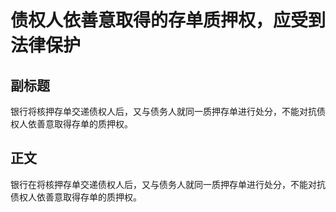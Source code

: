 # 债权人依善意取得的存单质押权，应受到法律保护
## 副标题
银行将核押存单交递债权人后，又与债务人就同一质押存单进行处分，不能对抗债权人依善意取得存单的质押权。
## 正文
银行在将核押存单交递债权人后，又与债务人就同一质押存单进行处分，不能对抗债权人依善意取得存单的质押权。